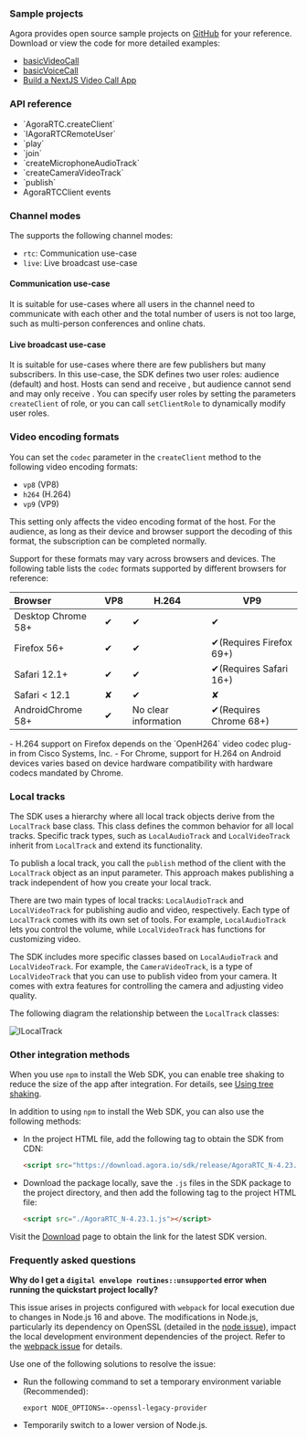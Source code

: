 <PlatformWrapper platform = "web">

### Sample projects

Agora provides open source sample projects on [GitHub](https://github.com/AgoraIO/API-Examples-Web) for your reference. Download or view the code for more detailed examples:

- [basicVideoCall](https://github.com/AgoraIO/API-Examples-Web/tree/main/src/example/basic/basicVideoCall)
- [basicVoiceCall](https://github.com/AgoraIO/API-Examples-Web/tree/main/src/example/basic/basicVoiceCall)
- [Build a NextJS Video Call App](https://www.agora.io/en/blog/build-a-next-js-video-call-app/)

### API reference
- <Link target="_blank" to="{{global.API_REF_WEB_ROOT}}/interfaces/iagorartc.html#createclient">`AgoraRTC.createClient`</Link>
- <Link target="_blank" to="{{global.API_REF_WEB_ROOT}}/interfaces/iagorartcremoteuser.html">`IAgoraRTCRemoteUser`</Link>
- <Link target="_blank" to="{{global.API_REF_WEB_ROOT}}/interfaces/iremoteaudiotrack.html#play">`play`</Link>
- <Link target="_blank" to="{{global.API_REF_WEB_ROOT}}/interfaces/iagorartcclient.html#join">`join`</Link>
- <Link target="_blank" to="{{global.API_REF_WEB_ROOT}}/interfaces/iagorartc.html#createmicrophoneaudiotrack">`createMicrophoneAudioTrack`</Link>
- <Link target="_blank" to="{{global.API_REF_WEB_ROOT}}/interfaces/iagorartc.html#createcameravideotrack">`createCameraVideoTrack`</Link>
- <Link target="_blank" to="{{global.API_REF_WEB_ROOT}}/interfaces/iagorartcclient.html#publish">`publish`</Link>
- <Link target="_blank" to="{{global.API_REF_WEB_ROOT}}/interfaces/iagorartcclient.html#event_channel_media_relay_event">AgoraRTCClient events</Link>

### Channel modes

The <Vpd k="SDK"/> supports the following channel modes: 

- `rtc`: Communication use-case
- `live`: Live broadcast use-case

#### Communication use-case

It is suitable for use-cases where all users in the channel need to communicate with each other and the total number of users is not too large, such as multi-person conferences and online chats.

#### Live broadcast use-case

It is suitable for use-cases where there are few publishers but many subscribers. In this use-case, the SDK defines two user roles: audience (default) and host. Hosts can send and receive <Vpd k="MEDIA" />, but audience cannot send and may only receive <Vpd k="MEDIA" />. You can specify user roles by setting the parameters `createClient` of role, or you can call `setClientRole` to dynamically modify user roles.

### Video encoding formats

You can set the `codec` parameter in the `createClient` method to the following video encoding formats:

- `vp8` (VP8)
- `h264` (H.264)
- `vp9` (VP9)

This setting only affects the video encoding format of the host. For the audience, as long as their device and browser support the decoding of this format, the subscription can be completed normally.

Support for these formats may vary across browsers and devices. The following table lists the `codec` formats supported by different browsers for reference:

| Browser             | VP8 | H.264        | VP9               |
|:---------------------|-----|---------------|-------------------|
| Desktop Chrome 58+ | ✔   | ✔             | ✔                 |
| Firefox 56+         | ✔   | ✔| ✔(Requires Firefox 69+) |
| Safari 12.1+        | ✔   | ✔             | ✔(Requires Safari 16+) |
| Safari < 12.1       | ✘   | ✔             | ✘                 |
| AndroidChrome 58+   | ✔   | No clear information | ✔(Requires Chrome 68+) |

<Admonition type="info" info="Hint">
- H.264 support on Firefox depends on the `OpenH264` video codec plug-in from Cisco Systems, Inc. 
- For Chrome, support for H.264 on Android devices varies based on device hardware compatibility with hardware codecs mandated by Chrome.
</Admonition>

### Local <Vpd k="MEDIA" /> tracks

The SDK uses a hierarchy where all local track objects derive from the `LocalTrack` base class. This class defines the common behavior for all local tracks. Specific track types, such as `LocalAudioTrack` and `LocalVideoTrack` inherit from `LocalTrack` and extend its functionality.

To publish a local track, you call the `publish` method of the client with the `LocalTrack` object as an input parameter. This approach makes publishing a track independent of how you create your local track.

There are two main types of local tracks: `LocalAudioTrack` and `LocalVideoTrack` for publishing audio and video, respectively. Each type of `LocalTrack` comes with its own set of tools. For example, `LocalAudioTrack` lets you control the volume, while `LocalVideoTrack` has functions for customizing video.

The SDK includes more specific classes based on `LocalAudioTrack` and `LocalVideoTrack`. For example, the `CameraVideoTrack`, is a type of `LocalVideoTrack` that you can use to publish video from your camera. It comes with extra features for controlling the camera and adjusting video quality.

The following diagram the relationship between the `LocalTrack` classes:

![ILocalTrack](/images/rtc-sdk/ILocalTrack-web.png)

### Other integration methods

When you use `npm` to install the Web SDK, you can enable tree shaking to reduce the size of the app after integration. For details, see [Using tree shaking](../best-practices/app-size-optimization#use-tree-shaking).

In addition to using `npm` to install the Web SDK, you can also use the following methods:

* In the project HTML file, add the following tag to obtain the SDK from CDN:

    ```html
    <script src="https://download.agora.io/sdk/release/AgoraRTC_N-4.23.1.js"></script>
    ```

* Download the <Vpd k="SDK"/> package locally, save the `.js` files in the SDK package to the project directory, and then add the following tag to the project HTML file:

    ```html
    <script src="./AgoraRTC_N-4.23.1.js"></script>
    ```

Visit the [Download](/sdks?platform=web) page to obtain the link for the latest SDK version.

### Frequently asked questions

**Why do I get a `digital envelope routines::unsupported` error when running the quickstart project locally?**

This issue arises in projects configured with `webpack` for local execution due to changes in Node.js 16 and above. The modifications in Node.js, particularly its dependency on OpenSSL (detailed in the [node issue](https://github.com/nodejs/node/issues/29817)), impact the local development environment dependencies of the project. Refer to the [webpack issue](https://github.com/webpack/webpack/issues/14532) for details. 

Use one of the following solutions to resolve the issue:

* Run the following command to set a temporary environment variable (Recommended):

    ```shell
    export NODE_OPTIONS=--openssl-legacy-provider
    ```

* Temporarily switch to a lower version of Node.js.

</PlatformWrapper>